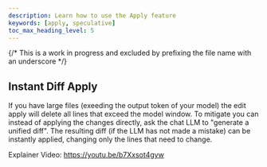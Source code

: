 ```yaml
---
description: Learn how to use the Apply feature
keywords: [apply, speculative]
toc_max_heading_level: 5
---
```


{/* This is a work in progress and excluded by prefixing the file name with an underscore */}

## Instant Diff Apply

If you have large files (exeeding the output token of your model) the edit apply will delete all lines that exceed the model window. To mitigate you can instead of applying the changes directly, ask the chat LLM to "generate a unified diff".
The resulting diff (if the LLM has not made a mistake) can be instantly applied, changing only the lines that need to change.

Explainer Video: https://youtu.be/b7Xxsot4gyw

